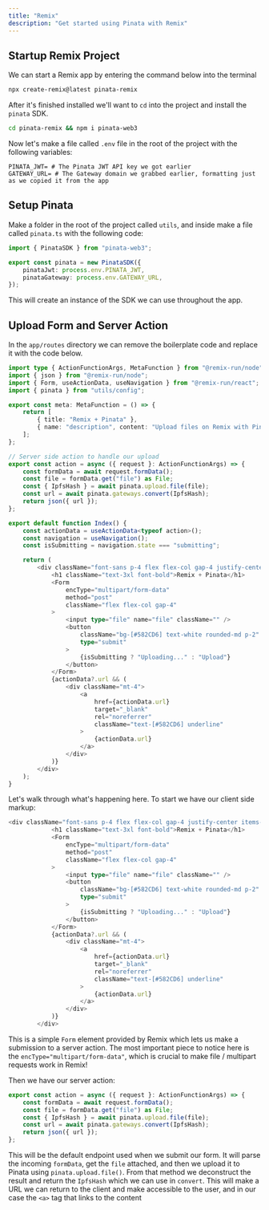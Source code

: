 ```yaml
---
title: "Remix"
description: "Get started using Pinata with Remix"
---
```


## Startup Remix Project

We can start a Remix app by entering the command below into the terminal

```bash
npx create-remix@latest pinata-remix
```

After it's finished installed we'll want to `cd` into the project and install the `pinata` SDK.

```bash
cd pinata-remix && npm i pinata-web3
```

Now let's make a file called `.env` file in the root of the project with the following variables:

```
PINATA_JWT= # The Pinata JWT API key we got earlier
GATEWAY_URL= # The Gateway domain we grabbed earlier, formatting just as we copied it from the app
```

## Setup Pinata

Make a folder in the root of the project called `utils`, and inside make a file called `pinata.ts` with the following code:

```typescript
import { PinataSDK } from "pinata-web3";

export const pinata = new PinataSDK({
	pinataJwt: process.env.PINATA_JWT,
	pinataGateway: process.env.GATEWAY_URL,
});
```

This will create an instance of the SDK we can use throughout the app.

## Upload Form and Server Action

In the `app/routes` directory we can remove the boilerplate code and replace it with the code below.

```typescript app/routes/_index.tsx
import type { ActionFunctionArgs, MetaFunction } from "@remix-run/node";
import { json } from "@remix-run/node";
import { Form, useActionData, useNavigation } from "@remix-run/react";
import { pinata } from "utils/config";

export const meta: MetaFunction = () => {
	return [
		{ title: "Remix + Pinata" },
		{ name: "description", content: "Upload files on Remix with Pinata!" },
	];
};

// Server side action to handle our upload
export const action = async ({ request }: ActionFunctionArgs) => {
	const formData = await request.formData();
	const file = formData.get("file") as File;
	const { IpfsHash } = await pinata.upload.file(file);
	const url = await pinata.gateways.convert(IpfsHash);
	return json({ url });
};

export default function Index() {
	const actionData = useActionData<typeof action>();
	const navigation = useNavigation();
	const isSubmitting = navigation.state === "submitting";

	return (
		<div className="font-sans p-4 flex flex-col gap-4 justify-center items-center min-h-screen max-w-[500px] mx-auto">
			<h1 className="text-3xl font-bold">Remix + Pinata</h1>
			<Form
				encType="multipart/form-data"
				method="post"
				className="flex flex-col gap-4"
			>
				<input type="file" name="file" className="" />
				<button
					className="bg-[#582CD6] text-white rounded-md p-2"
					type="submit"
				>
					{isSubmitting ? "Uploading..." : "Upload"}
				</button>
			</Form>
			{actionData?.url && (
				<div className="mt-4">
					<a
						href={actionData.url}
						target="_blank"
						rel="noreferrer"
						className="text-[#582CD6] underline"
					>
						{actionData.url}
					</a>
				</div>
			)}
		</div>
	);
}
```

Let's walk through what's happening here. To start we have our client side markup:

```typescript
<div className="font-sans p-4 flex flex-col gap-4 justify-center items-center min-h-screen max-w-[500px] mx-auto">
			<h1 className="text-3xl font-bold">Remix + Pinata</h1>
			<Form
				encType="multipart/form-data"
				method="post"
				className="flex flex-col gap-4"
			>
				<input type="file" name="file" className="" />
				<button
					className="bg-[#582CD6] text-white rounded-md p-2"
					type="submit"
				>
					{isSubmitting ? "Uploading..." : "Upload"}
				</button>
			</Form>
			{actionData?.url && (
				<div className="mt-4">
					<a
						href={actionData.url}
						target="_blank"
						rel="noreferrer"
						className="text-[#582CD6] underline"
					>
						{actionData.url}
					</a>
				</div>
			)}
		</div>
```

This is a simple `Form` element provided by Remix which lets us make a submission to a server action. The most important piece to notice here is the `encType="multipart/form-data"`, which is crucial to make file / multipart requests work in Remix!

Then we have our server action:

```typescript
export const action = async ({ request }: ActionFunctionArgs) => {
	const formData = await request.formData();
	const file = formData.get("file") as File;
	const { IpfsHash } = await pinata.upload.file(file);
	const url = await pinata.gateways.convert(IpfsHash);
	return json({ url });
};
```

This will be the default endpoint used when we submit our form. It will parse the incoming `formData`, get the `file` attached, and then we upload it to Pinata using `pinata.upload.file()`. From that method we deconstruct the result and return the `IpfsHash` which we can use in `convert`. This will make a URL we can return to the client and make accessible to the user, and in our case the `<a>` tag that links to the content
